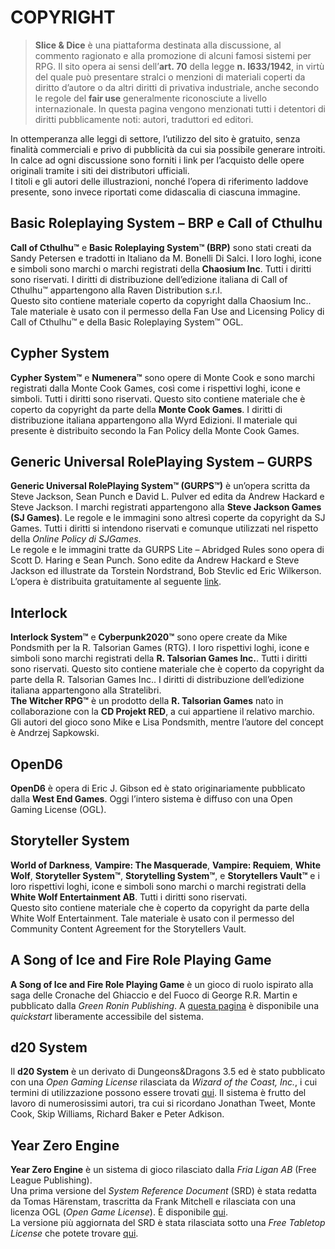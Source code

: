 # COPYRIGHT

> **Slice & Dice** è una piattaforma destinata alla discussione, al commento ragionato e alla promozione di alcuni famosi sistemi per RPG. Il sito opera ai sensi dell’**art.&nbsp;70** della legge **n.&nbsp;l633/1942**, in virtù del quale può presentare stralci o menzioni di materiali coperti da diritto d’autore o da altri diritti di privativa industriale, anche secondo le regole del **fair use** generalmente riconosciute a livello internazionale. In questa pagina vengono menzionati tutti i detentori di diritti pubblicamente noti: autori, traduttori ed editori.

In ottemperanza alle leggi di settore, l’utilizzo del sito è gratuito, senza finalità commerciali e privo di pubblicità da cui sia possibile generare introiti. In calce ad ogni discussione sono forniti i link per l’acquisto delle opere originali tramite i siti dei distributori ufficiali.\
I titoli e gli autori delle illustrazioni, nonché l’opera di riferimento laddove presente, sono invece riportati come didascalia di ciascuna immagine.

## Basic Roleplaying System – BRP e Call of Cthulhu

**Call of Cthulhu™** e **Basic Roleplaying System™ (BRP)** sono stati creati da Sandy Petersen e tradotti in Italiano da M. Bonelli Di Salci. I loro loghi, icone e simboli sono marchi o marchi registrati della **Chaosium Inc**. Tutti i diritti sono riservati. I diritti di distribuzione dell’edizione italiana di Call of Cthulhu™ appartengono alla Raven Distribution s.r.l. \
Questo sito contiene materiale coperto da copyright dalla Chaosium Inc.. Tale materiale è usato con il permesso della Fan Use and Licensing Policy di Call of Cthulhu™ e della Basic Roleplaying System™ OGL.

## Cypher System

**Cypher System™** e **Numenera™** sono opere di Monte Cook e sono marchi registrati dalla Monte Cook Games, così come i rispettivi loghi, icone e simboli. Tutti i diritti sono riservati. Questo sito contiene materiale che è coperto da copyright da parte della **Monte Cook Games**. I diritti di distribuzione italiana appartengono alla Wyrd Edizioni. Il materiale qui presente è distribuito secondo la Fan Policy della Monte Cook Games.

## Generic Universal RolePlaying System – GURPS

**Generic Universal RolePlaying System™ (GURPS™)** è un’opera scritta da Steve Jackson, Sean Punch e David L. Pulver ed edita da Andrew Hackard e Steve Jackson. I marchi registrati appartengono alla **Steve Jackson Games (SJ Games)**. Le regole e le immagini sono altresì coperte da copyright da SJ Games. Tutti i diritti si intendono riservati e comunque utilizzati nel rispetto della _Online Policy di SJGames_. \
Le regole e le immagini tratte da GURPS Lite – Abridged Rules sono opera di Scott D. Haring e Sean Punch. Sono edite da Andrew Hackard e Steve Jackson ed illustrate da Torstein Nordstrand, Bob Stevlic ed Eric Wilkerson. L’opera è distribuita gratuitamente al seguente [link](https://www.sjgames.com/gurps/lite/).

## Interlock

**Interlock System™** e **Cyberpunk2020™** sono opere create da Mike Pondsmith per la R. Talsorian Games (RTG). I loro rispettivi loghi, icone e simboli sono marchi registrati della **R. Talsorian Games Inc.**. Tutti i diritti sono riservati. Questo sito contiene materiale che è coperto da copyright da parte della R. Talsorian Games Inc.. I diritti di distribuzione dell’edizione italiana appartengono alla Stratelibri. \
**The Witcher RPG™** è un prodotto della **R. Talsorian Games** nato in collaborazione con la **CD Projekt RED**, a cui appartiene il relativo marchio. Gli autori del gioco sono Mike e Lisa Pondsmith, mentre l’autore del concept è Andrzej Sapkowski.

## OpenD6

**OpenD6** è opera di Eric J. Gibson ed è stato originariamente pubblicato dalla **West End Games**. Oggi l’intero sistema è diffuso con una Open Gaming License (OGL).

## Storyteller System

**World of Darkness**, **Vampire: The Masquerade**, **Vampire: Requiem**, **White Wolf**, **Storyteller System™**, **Storytelling System™**, e **Storytellers Vault™** e i loro rispettivi loghi, icone e simboli sono marchi o marchi registrati della **White Wolf Entertainment AB**. Tutti i diritti sono riservati. \
Questo sito contiene materiale che è coperto da copyright da parte della White Wolf Entertainment. Tale materiale è usato con il permesso del Community Content Agreement for the Storytellers Vault.

## A Song of Ice and Fire Role Playing Game
**A Song of Ice and Fire Role Playing Game** è un gioco di ruolo ispirato alla saga delle Cronache del Ghiaccio e del Fuoco di George R.R. Martin e pubblicato dalla <i>Green Ronin Publishing</i>. A [questa pagina](https://greenronin.com/sifrp) è disponibile una <i>quickstart</i> liberamente accessibile del sistema.

## d20 System
Il **d20 System** è un derivato di Dungeons&Dragons 3.5 ed è stato pubblicato con una <i>Open Gaming License</i> rilasciata da <i>Wizard of the Coast, Inc.</i>, i cui termini di utilizzazione possono essere trovati [qui](https://www.d20srd.org/ogl.htm). Il sistema è frutto del lavoro di numerosissimi autori, tra cui si ricordano Jonathan Tweet, Monte Cook, Skip Williams, Richard Baker e Peter Adkison.

## Year Zero Engine
**Year Zero Engine** è un sistema di gioco rilasciato dalla <i>Fria Ligan AB</i> (Free League Publishing).\
Una prima versione del <i>System Reference Document</i> (SRD) è stata redatta da Tomas Härenstam, trascritta da Frank Mitchell e rilasciata con una licenza OGL (<i>Open Game License</i>). È disponibile [qui](https://frank-mitchell.com/rpg/year-zero-engine-ogl).\
La versione più aggiornata del SRD è stata rilasciata sotto una <i>Free Tabletop License</i> che potete trovare [qui](https://freeleaguepublishing.com/wp-content/uploads/2023/11/Year-Zero-Engine-License-Agreement.pdf).
